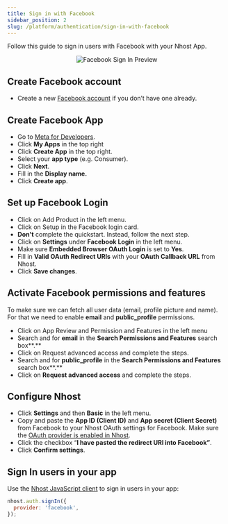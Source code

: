 ```yaml
---
title: Sign in with Facebook
sidebar_position: 2
slug: /platform/authentication/sign-in-with-facebook
---
```


Follow this guide to sign in users with Facebook with your Nhost App.

<p align="center">
  <img
    alt="Facebook Sign In Preview"
    src="/img/social-providers/facebook-preview.svg"
    width={480}
    height={267}
  />
</p>

## Create Facebook account

- Create a new [Facebook account](https://www.facebook.com/) if you don’t have one already.

## Create Facebook App

- Go to [Meta for Developers](https://developers.facebook.com/).
- Click **My Apps** in the top right
- Click **Create App** in the top right.
- Select your **app type** (e.g. Consumer).
- Click **Next**.
- Fill in the **Display name.**
- Click **Create app**.

## Set up Facebook Login

- Click on Add Product in the left menu.
- Click on Setup in the Facebook login card.
- **Don't** complete the quickstart. Instead, follow the next step.
- Click on **Settings** under **Facebook Login** in the left menu.
- Make sure **Embedded Browser OAuth Login** is set to **Yes**.
- Fill in **Valid OAuth Redirect URIs** with your **OAuth Callback URL** from Nhost.
- Click **Save changes**.

## Activate Facebook permissions and features

To make sure we can fetch all user data (email, profile picture and name). For that we need to enable **email** and **public_profile** permissions.

- Click on App Review and Permission and Features in the left menu
- Search and for **email** in the **Search Permissions and Features** search box**.**
- Click on Request advanced access and complete the steps.
- Search and for **public_profile** in the **Search Permissions and Features** search box**.**
- Click on **Request advanced access** and complete the steps.

## Configure Nhost

- Click **Settings** and then **Basic** in the left menu.
- Copy and paste the **App ID (Client ID)** and **App secret (Client Secret)** from Facebook to your Nhost OAuth settings for Facebook. Make sure the [OAuth provider is enabled in Nhost](/platform/authentication/oauth-providers#enabling-social-sign-in-provider).
- Click the checkbox “**I have pasted the redirect URI into Facebook”**.
- Click **Confirm settings**.

## Sign In users in your app

Use the [Nhost JavaScript client](/reference/sdk) to sign in users in your app:

```js
nhost.auth.signIn({
  provider: 'facebook',
});
```
